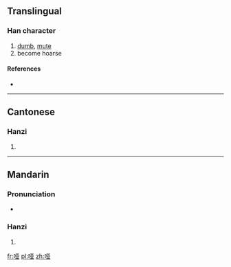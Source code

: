 {{also|啞}}
==Translingual==

===Han character===
{{Han char|rn=30|rad=口|as=06|sn=9|four=|canj=口一廿金 (RMTC)}}

# [[dumb]], [[mute]]
# become hoarse

====References====
* {{Han ref|kx=0189.271|hdz=10613.010|uh=54D1|ud=21713}}

----

==Cantonese==

===Hanzi===
{{yue-hanzi|jyut=|y=a1, a2|tra=啞}}

# {{defn|lang=yue|sort=口06}}

----

==Mandarin==

===Pronunciation===
* {{audio|Zh-ya.ogg|Audio}}

===Hanzi===
{{cmn-hanzi|tra=啞|pin=[[yǎ]] ([[ya3]])|wg=ya<sup>3</sup>}}

# {{defn|lang=cmn|sort=口06}}

[[fr:哑]]
[[pl:哑]]
[[zh:哑]]